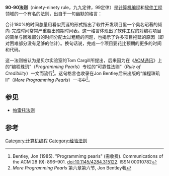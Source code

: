 '''90-90法则'''（ninety-ninety rule，九九定律，99定律）是[[计算机编程|计算机编程]]和[[软件工程|软件工程]]领域的一个有名的法则，出自于一句幽默的格言：

{{Cquote|（开发软件时）前90%的代码要花费90%的开发时间，剩余的10%的代码要再花費90%的开发时间。
''The first 90 percent of the code accounts for the first 90 percent of the development time. The remaining 10 percent of the code accounts for the other 90 percent of the development time.''|Tom Cargill，[[贝尔实验室|贝尔实验室]]}}

合计180%的时间总量用看似荒诞的形式指出了软件开发项目里一个臭名昭著的倾向-完成时间常常严重超出预期时间表。这一格言体现出了软件工程的对编程项目的简单与困难部分的时间分配太过粗糙的问题，也揭示了许多项目拖延的原因（即对困难部分没有足够的估计）。换句话说，完成一个项目要花比预期的更多的时间和代码。

这一法则被认为是贝尔实验室的Tom Cargill所提出，后来因为{{Tsl|en|Jon Bentley}}在《[[计算机协会|ACM通讯]]》上的“编程珠玑”（''Programming Pearls''）专栏的“可靠性法则”（''Rule of Credibility''）一文而流行<ref>Bentley, Jon (1985). "Programmimg pearls" (需收费). Communications of the ACM 28 (9): 896–901. doi:10.1145/4284.315122. ISSN 00010782</ref>。这句格言也收录在Jon Bentley后来出版的“编程珠玑II”（''More Programming Pearls''）一书中<ref>''More Programming Pearls'' 第六章第六节, Jon Bentley著</ref>。

==参见==

*[[帕雷托法则|帕雷托法则]]

==参考==

<references />

[[Category:计算机编程|Category:计算机编程]]
[[Category:经验法则|Category:经验法则]]